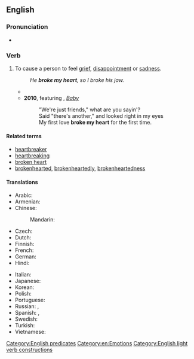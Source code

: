 ==English==

===Pronunciation===
* {{audio|en|en-au-break someone's heart.ogg|Audio (AU)}}

===Verb===
{{en-verb|[[break]]<,,broke,broken> [[someone's]] [[heart]]}}

# {{lb|en|idiomatic}} To cause a person to feel [[grief]], [[disappointment]] or [[sadness]].
#: ''He '''broke my heart''', so I broke his jaw.''
#* {{quote-text|en|year=1976|author={{w|Elton John}}|title={{w|Don't Go Breaking My Heart}}|passage=Don't go '''breaking my heart'''<br>''I couldn't if I tried''<br>Honey if I get restless<br>''Baby you're not that kind.''}}
#* '''2010''', {{w|Justin Bieber}} featuring {{w|Ludacris}}, ''[[w:Baby (Justin Bieber song)|Baby]]''
#*: "We're just friends," what are you sayin'?<br>Said "there's another," and looked right in my eyes<br>My first love '''broke my heart''' for the first time.

====Related terms====
* [[heartbreaker]]
* [[heartbreaking]]
* [[broken heart]]
* [[brokenhearted]], [[brokenheartedly]], [[brokenheartedness]]

====Translations====
{{trans-top|to cause a person to feel grief or sadness}}
* Arabic: {{t-needed|ar}}
* Armenian: {{t+|hy|սիրտը կոտրել|sc=Armn}}
* Chinese:
*: Mandarin: {{qualifier|break...'s heart}} {{t|cmn|[[打碎]]...[[的]][[心]]|dǎsuì... de xīn}}
* Czech: {{t|cs|zlomit srdce}} {{qualifier|+ dative case}}
* Dutch: {{t|nl|iemand zijn/haar hart breken}}
* Finnish: {{t|fi|särkeä jonkun sydän}}
* French: {{t+|fr|briser le cœur}}
* German: {{t|de|Herz brechen|(jemandes) Herz brechen}}
* Hindi: {{t-needed|hi}}
{{trans-mid}}
* Italian: {{t+|it|accorare}}
* Japanese: {{t|ja|心を壊す|tr=こころをこわす, kokoro o kowasu}}
* Korean: {{t-needed|ko}}
* Polish: {{t+|pl|złamać serce|pf}}
* Portuguese: {{t|pt|partir o coração de}}
* Russian: {{t+|ru|разбива́ть се́рдце|impf}}, {{t|ru|разби́ть се́рдце|impf}} {{qualifier|+ dative case or possessive pronouns used}}
* Spanish: {{t|es|partirle a alguien el corazón}}, {{t|es|partir el alma}}
* Swedish: {{t+|sv|krossa någons hjärta}}
* Turkish: {{t+|tr|kalbini kırmak}}
* Vietnamese: {{t-needed|vi}}
{{trans-bottom}}

[[Category:English predicates]]
[[Category:en:Emotions]]
[[Category:English light verb constructions]]